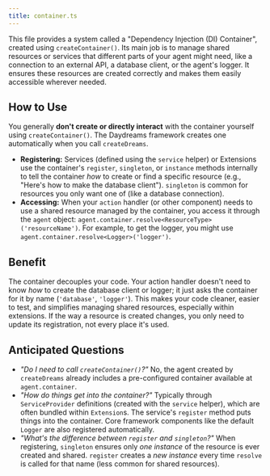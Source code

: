```yaml
---
title: container.ts
---
```


This file provides a system called a "Dependency Injection (DI) Container",
created using `createContainer()`. Its main job is to manage shared resources or
services that different parts of your agent might need, like a connection to an
external API, a database client, or the agent's logger. It ensures these
resources are created correctly and makes them easily accessible wherever
needed.

## How to Use

You generally **don't create or directly interact** with the container yourself
using `createContainer()`. The Daydreams framework creates one automatically
when you call `createDreams`.

- **Registering:** Services (defined using the `service` helper) or Extensions
  use the container's `register`, `singleton`, or `instance` methods internally
  to tell the container _how_ to create or find a specific resource (e.g.,
  "Here's how to make the database client"). `singleton` is common for resources
  you only want one of (like a database connection).
- **Accessing:** When your `action` handler (or other component) needs to use a
  shared resource managed by the container, you access it through the `agent`
  object: `agent.container.resolve<ResourceType>('resourceName')`. For example,
  to get the logger, you might use `agent.container.resolve<Logger>('logger')`.

## Benefit

The container decouples your code. Your action handler doesn't need to know
_how_ to create the database client or logger; it just asks the container for it
by name (`'database'`, `'logger'`). This makes your code cleaner, easier to
test, and simplifies managing shared resources, especially within extensions. If
the way a resource is created changes, you only need to update its registration,
not every place it's used.

## Anticipated Questions

- _"Do I need to call `createContainer()`?"_ No, the agent created by
  `createDreams` already includes a pre-configured container available at
  `agent.container`.
- _"How do things get into the container?"_ Typically through `ServiceProvider`
  definitions (created with the `service` helper), which are often bundled
  within `Extension`s. The service's `register` method puts things into the
  container. Core framework components like the default `Logger` are also
  registered automatically.
- _"What's the difference between `register` and `singleton`?"_ When
  registering, `singleton` ensures only _one instance_ of the resource is ever
  created and shared. `register` creates a _new instance_ every time `resolve`
  is called for that name (less common for shared resources).
